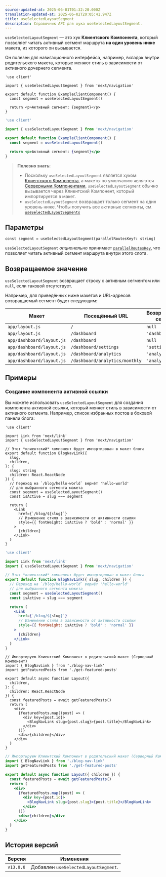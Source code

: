 ```yaml
---
source-updated-at: 2025-06-01T01:32:20.000Z
translation-updated-at: 2025-06-02T20:05:41.947Z
title: useSelectedLayoutSegment
description: Справочник API для хука useSelectedLayoutSegment.
---
```


`useSelectedLayoutSegment` — это хук **Клиентского Компонента**, который позволяет читать активный сегмент маршрута **на один уровень ниже** макета, из которого он вызывается.

Он полезен для навигационного интерфейса, например, вкладок внутри родительского макета, которые меняют стиль в зависимости от активного дочернего сегмента.

```tsx filename="app/example-client-component.tsx" switcher
'use client'

import { useSelectedLayoutSegment } from 'next/navigation'

export default function ExampleClientComponent() {
  const segment = useSelectedLayoutSegment()

  return <p>Активный сегмент: {segment}</p>
}
```

```jsx filename="app/example-client-component.js" switcher
'use client'

import { useSelectedLayoutSegment } from 'next/navigation'

export default function ExampleClientComponent() {
  const segment = useSelectedLayoutSegment()

  return <p>Активный сегмент: {segment}</p>
}
```

> **Полезно знать**:
>
> - Поскольку `useSelectedLayoutSegment` является хуком [Клиентского Компонента](/docs/app/getting-started/server-and-client-components), а макеты по умолчанию являются [Серверными Компонентами](/docs/app/getting-started/server-and-client-components), `useSelectedLayoutSegment` обычно вызывается через Клиентский Компонент, который импортируется в макет.
> - `useSelectedLayoutSegment` возвращает только сегмент на один уровень ниже. Чтобы получить все активные сегменты, см. [`useSelectedLayoutSegments`](/docs/app/api-reference/functions/use-selected-layout-segments)

## Параметры

```tsx
const segment = useSelectedLayoutSegment(parallelRoutesKey?: string)
```

`useSelectedLayoutSegment` _опционально_ принимает [`parallelRoutesKey`](/docs/app/api-reference/file-conventions/parallel-routes#with-useselectedlayoutsegments), что позволяет читать активный сегмент маршрута внутри этого слота.

## Возвращаемое значение

`useSelectedLayoutSegment` возвращает строку с активным сегментом или `null`, если таковой отсутствует.

Например, для приведённых ниже макетов и URL-адресов возвращаемый сегмент будет следующим:

| Макет                     | Посещённый URL                | Возвращаемый сегмент |
| ------------------------- | ------------------------------ | -------------------- |
| `app/layout.js`           | `/`                            | `null`               |
| `app/layout.js`           | `/dashboard`                   | `'dashboard'`        |
| `app/dashboard/layout.js` | `/dashboard`                   | `null`               |
| `app/dashboard/layout.js` | `/dashboard/settings`          | `'settings'`         |
| `app/dashboard/layout.js` | `/dashboard/analytics`         | `'analytics'`        |
| `app/dashboard/layout.js` | `/dashboard/analytics/monthly` | `'analytics'`        |

## Примеры

### Создание компонента активной ссылки

Вы можете использовать `useSelectedLayoutSegment` для создания компонента активной ссылки, который меняет стиль в зависимости от активного сегмента. Например, список избранных постов в боковой панели блога:

```tsx filename="app/blog/blog-nav-link.tsx" switcher
'use client'

import Link from 'next/link'
import { useSelectedLayoutSegment } from 'next/navigation'

// Этот *клиентский* компонент будет импортирован в макет блога
export default function BlogNavLink({
  slug,
  children,
}: {
  slug: string
  children: React.ReactNode
}) {
  // Переход на `/blog/hello-world` вернёт 'hello-world'
  // для выбранного сегмента макета
  const segment = useSelectedLayoutSegment()
  const isActive = slug === segment

  return (
    <Link
      href={`/blog/${slug}`}
      // Изменение стиля в зависимости от активности ссылки
      style={{ fontWeight: isActive ? 'bold' : 'normal' }}
    >
      {children}
    </Link>
  )
}
```

```jsx filename="app/blog/blog-nav-link.js" switcher
'use client'

import Link from 'next/link'
import { useSelectedLayoutSegment } from 'next/navigation'

// Этот *клиентский* компонент будет импортирован в макет блога
export default function BlogNavLink({ slug, children }) {
  // Переход на `/blog/hello-world` вернёт 'hello-world'
  // для выбранного сегмента макета
  const segment = useSelectedLayoutSegment()
  const isActive = slug === segment

  return (
    <Link
      href={`/blog/${slug}`}
      // Изменение стиля в зависимости от активности ссылки
      style={{ fontWeight: isActive ? 'bold' : 'normal' }}
    >
      {children}
    </Link>
  )
}
```

```tsx filename="app/blog/layout.tsx" switcher
// Импортируем Клиентский Компонент в родительский макет (Серверный Компонент)
import { BlogNavLink } from './blog-nav-link'
import getFeaturedPosts from './get-featured-posts'

export default async function Layout({
  children,
}: {
  children: React.ReactNode
}) {
  const featuredPosts = await getFeaturedPosts()
  return (
    <div>
      {featuredPosts.map((post) => (
        <div key={post.id}>
          <BlogNavLink slug={post.slug}>{post.title}</BlogNavLink>
        </div>
      ))}
      <div>{children}</div>
    </div>
  )
}
```

```jsx filename="app/blog/layout.js" switcher
// Импортируем Клиентский Компонент в родительский макет (Серверный Компонент)
import { BlogNavLink } from './blog-nav-link'
import getFeaturedPosts from './get-featured-posts'

export default async function Layout({ children }) {
  const featuredPosts = await getFeaturedPosts()
  return (
    <div>
      {featuredPosts.map((post) => (
        <div key={post.id}>
          <BlogNavLink slug={post.slug}>{post.title}</BlogNavLink>
        </div>
      ))}
      <div>{children}</div>
    </div>
  )
}
```

## История версий

| Версия    | Изменения                              |
| --------- | -------------------------------------- |
| `v13.0.0` | Добавлен `useSelectedLayoutSegment`.   |